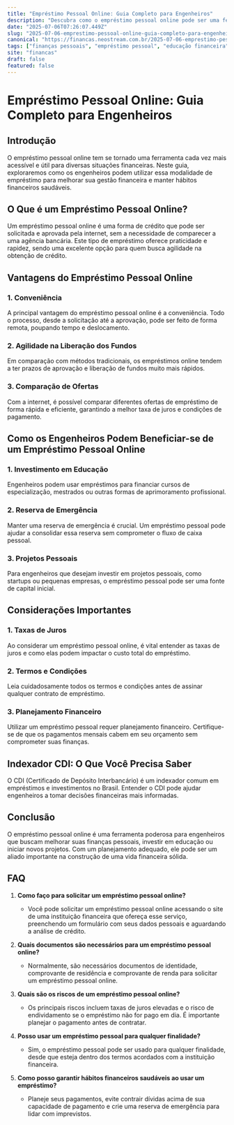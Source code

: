 ```yaml
---
title: "Empréstimo Pessoal Online: Guia Completo para Engenheiros"
description: "Descubra como o empréstimo pessoal online pode ser uma ferramenta eficiente para engenheiros gerenciarem suas finanças, garantindo uma reserva de emergência e hábitos financeiros saudáveis."
date: "2025-07-06T07:26:07.449Z"
slug: "2025-07-06-emprestimo-pessoal-online-guia-completo-para-engenheiros"
canonical: "https://financas.neostream.com.br/2025-07-06-emprestimo-pessoal-online-guia-completo-para-engenheiros"
tags: ["finanças pessoais", "empréstimo pessoal", "educação financeira", "engenharia", "reserva de emergência"]
site: "financas"
draft: false
featured: false
---
```


# Empréstimo Pessoal Online: Guia Completo para Engenheiros

## Introdução
O empréstimo pessoal online tem se tornado uma ferramenta cada vez mais acessível e útil para diversas situações financeiras. Neste guia, exploraremos como os engenheiros podem utilizar essa modalidade de empréstimo para melhorar sua gestão financeira e manter hábitos financeiros saudáveis.

## O Que é um Empréstimo Pessoal Online?
Um empréstimo pessoal online é uma forma de crédito que pode ser solicitada e aprovada pela internet, sem a necessidade de comparecer a uma agência bancária. Este tipo de empréstimo oferece praticidade e rapidez, sendo uma excelente opção para quem busca agilidade na obtenção de crédito.

## Vantagens do Empréstimo Pessoal Online
### 1. Conveniência
A principal vantagem do empréstimo pessoal online é a conveniência. Todo o processo, desde a solicitação até a aprovação, pode ser feito de forma remota, poupando tempo e deslocamento.

### 2. Agilidade na Liberação dos Fundos
Em comparação com métodos tradicionais, os empréstimos online tendem a ter prazos de aprovação e liberação de fundos muito mais rápidos.

### 3. Comparação de Ofertas
Com a internet, é possível comparar diferentes ofertas de empréstimo de forma rápida e eficiente, garantindo a melhor taxa de juros e condições de pagamento.

## Como os Engenheiros Podem Beneficiar-se de um Empréstimo Pessoal Online
### 1. Investimento em Educação
Engenheiros podem usar empréstimos para financiar cursos de especialização, mestrados ou outras formas de aprimoramento profissional.

### 2. Reserva de Emergência
Manter uma reserva de emergência é crucial. Um empréstimo pessoal pode ajudar a consolidar essa reserva sem comprometer o fluxo de caixa pessoal.

### 3. Projetos Pessoais
Para engenheiros que desejam investir em projetos pessoais, como startups ou pequenas empresas, o empréstimo pessoal pode ser uma fonte de capital inicial.

## Considerações Importantes
### 1. Taxas de Juros
Ao considerar um empréstimo pessoal online, é vital entender as taxas de juros e como elas podem impactar o custo total do empréstimo.

### 2. Termos e Condições
Leia cuidadosamente todos os termos e condições antes de assinar qualquer contrato de empréstimo.

### 3. Planejamento Financeiro
Utilizar um empréstimo pessoal requer planejamento financeiro. Certifique-se de que os pagamentos mensais cabem em seu orçamento sem comprometer suas finanças.

## Indexador CDI: O Que Você Precisa Saber
O CDI (Certificado de Depósito Interbancário) é um indexador comum em empréstimos e investimentos no Brasil. Entender o CDI pode ajudar engenheiros a tomar decisões financeiras mais informadas.

## Conclusão
O empréstimo pessoal online é uma ferramenta poderosa para engenheiros que buscam melhorar suas finanças pessoais, investir em educação ou iniciar novos projetos. Com um planejamento adequado, ele pode ser um aliado importante na construção de uma vida financeira sólida.

## FAQ

1. **Como faço para solicitar um empréstimo pessoal online?**
   - Você pode solicitar um empréstimo pessoal online acessando o site de uma instituição financeira que ofereça esse serviço, preenchendo um formulário com seus dados pessoais e aguardando a análise de crédito.

2. **Quais documentos são necessários para um empréstimo pessoal online?**
   - Normalmente, são necessários documentos de identidade, comprovante de residência e comprovante de renda para solicitar um empréstimo pessoal online.

3. **Quais são os riscos de um empréstimo pessoal online?**
   - Os principais riscos incluem taxas de juros elevadas e o risco de endividamento se o empréstimo não for pago em dia. É importante planejar o pagamento antes de contratar.

4. **Posso usar um empréstimo pessoal para qualquer finalidade?**
   - Sim, o empréstimo pessoal pode ser usado para qualquer finalidade, desde que esteja dentro dos termos acordados com a instituição financeira.

5. **Como posso garantir hábitos financeiros saudáveis ao usar um empréstimo?**
   - Planeje seus pagamentos, evite contrair dívidas acima de sua capacidade de pagamento e crie uma reserva de emergência para lidar com imprevistos.